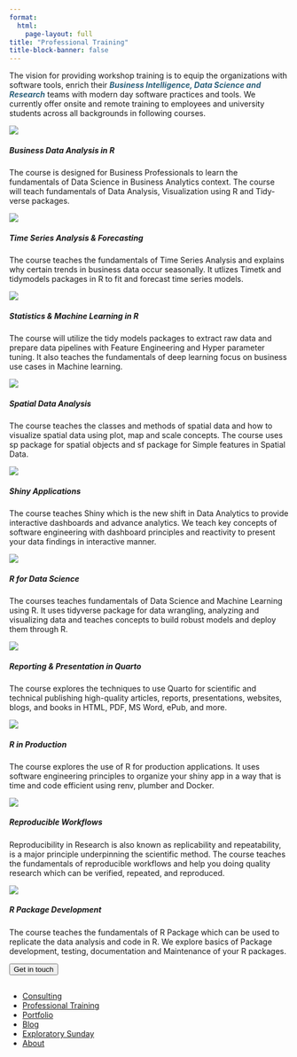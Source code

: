 ```yaml
---
format:
  html:
    page-layout: full
title: "Professional Training"
title-block-banner: false
---
```


<p>The vision for providing workshop training is to equip the organizations with software tools, enrich their <b style="color:#2a5f7a;"><i>Business Intelligence, Data Science and Research</i></b> teams with modern day software practices and tools. We currently offer onsite and remote training to employees and university students across all backgrounds in following courses.</p>

::: {.consult .grid}
::: {.training .g-col-4}
<img src="images/training/business-analytics.png" class="card-img-top"/>

<h5 class="card-title">

Business Data Analysis in R

</h5>

<p class="card-text">

The course is designed for Business Professionals to learn the fundamentals of Data Science in Business Analytics context. The course will teach fundamentals of Data Analysis, Visualization using R and Tidy-verse packages.

</p>
:::

::: {.training .g-col-4}
<img src="images/training/time-series.png" class="card-img-top"/>

<h5 class="card-title">

Time Series Analysis & Forecasting

</h5>

<p class="card-text">

The course teaches the fundamentals of Time Series Analysis and explains why certain trends in business data occur seasonally. It utlizes Timetk and tidymodels packages in R to fit and forecast time series models.

</p>
:::

::: {.training .g-col-4}
<img src="images/training/statistical&amp;machinelearning.png" class="card-img-top"/>

<h5 class="card-title">

Statistics & Machine Learning in R

</h5>

<p class="card-text">

The course will utilize the tidy models packages to extract raw data and prepare data pipelines with Feature Engineering and Hyper parameter tuning. It also teaches the fundamentals of deep learning focus on business use cases in Machine learning.

</p>
:::

::: {.training .g-col-4}
<img src="images/training/spatial-analysis.png" class="card-img-top"/>

<h5 class="card-title">

Spatial Data Analysis

</h5>

<p class="card-text">

The course teaches the classes and methods of spatial data and how to visualize spatial data using plot, map and scale concepts. The course uses sp package for spatial objects and sf package for Simple features in Spatial Data.

</p>
:::

::: {.training .g-col-4}
<img src="images/training/visualization&amp;shiny.png" class="card-img-top"/>

<h5 class="card-title">

Shiny Applications

</h5>

<p class="card-text">

The course teaches Shiny which is the new shift in Data Analytics to provide interactive dashboards and advance analytics. We teach key concepts of software engineering with dashboard principles and reactivity to present your data findings in interactive manner.

</p>
:::

::: {.training .g-col-4}
<img src="images/training/r-for-datascience.png" class="card-img-top"/>

<h5 class="card-title">

R for Data Science

</h5>

<p class="card-text">

The courses teaches fundamentals of Data Science and Machine Learning using R. It uses tidyverse package for data wrangling, analyzing and visualizing data and teaches concepts to build robust models and deploy them through R.

</p>
:::

::: {.training .g-col-4}
<img src="images/training/elegant-reporting.png" class="card-img-top"/>

<h5 class="card-title">

Reporting & Presentation in Quarto

</h5>

<p class="card-text">

The course explores the techniques to use Quarto for scientific and technical publishing high-quality articles, reports, presentations, websites, blogs, and books in HTML, PDF, MS Word, ePub, and more.

</p>
:::

::: {.training .g-col-4}
<img src="images/training/putting-r-in-production.png" class="card-img-top"/>

<h5 class="card-title">

R in Production

</h5>

<p class="card-text">

The course explores the use of R for production applications. It uses software engineering principles to organize your shiny app in a way that is time and code efficient using renv, plumber and Docker.

</p>
:::

::: {.training .g-col-4}
<img src="images/training/reproducible-workflows.png" class="card-img-top"/>

<h5 class="card-title">

Reproducible Workflows

</h5>

<p class="card-text">

Reproducibility in Research is also known as replicability and repeatability, is a major principle underpinning the scientific method. The course teaches the fundamentals of reproducible workflows and help you doing quality research which can be verified, repeated, and reproduced.

</p>
:::

::: {.training .g-col-4}
:::

::: {.training .g-col-4}
<img src="images/training/packages.png" class="card-img-top"/>

<h5 class="card-title">

R Package Development

</h5>

<p class="card-text">

The course teaches the fundamentals of R Package which can be used to replicate the data analysis and code in R. We explore basics of Package development, testing, documentation and Maintenance of your R packages.

</p>
:::
:::

::: button3
<a href="consulting.qmd"> <button class="btn btn-outline-primary btn-lg">Get in touch</button> </a>
:::

::: {.footer}

<h2>  </h2>

::: {.social}
<a href="https://www.facebook.com/profile.php?id=100088076201356"><i class="bi bi-facebook"></i></a>
<a href="https://twitter.com/StatDevs "><i class="bi bi-twitter"></i></a>
<a href="https://www.linkedin.com/company/stat-devs"><i class="bi bi-linkedin"></i></a>
<a href="https://github.com/Stat-Devs"><i class="bi bi-github"></i></a>
:::

<ul class="links">
  <li>
    <a href="consulting.qmd">Consulting</a>
  </li>
   <li>
    <a href="training.qmd">Professional Training</a>
  </li>
   <li>
    <a href="portfolio.qmd">Portfolio</a>
  </li>
   <li>
    <a href="blog.qmd">Blog</a>
  </li>
   <li>
    <a href="exploratory-sunday.qmd">Exploratory Sunday</a>
  </li>
   <li>
    <a href="about.qmd">About</a>
  </li>
</ul>


:::
